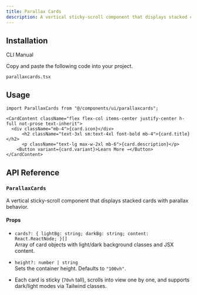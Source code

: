 ```yaml
---
title: Parallax Cards
description: A vertical sticky-scroll component that displays stacked cards with parallax behavior.
---
```


<ComponentPreview
  name="parallaxcards-demo"
  className="p-0 h-screen overflow-auto"
  description=""
/>

## Installation

<Tabs defaultValue="cli" className="w-full">
  <TabsList>
    <TabsTrigger value="cli">CLI</TabsTrigger>
    <TabsTrigger value="manual">Manual</TabsTrigger>
  </TabsList>
  <TabsContent value="cli">
    <PkgOptions name="parallaxcards" />
  </TabsContent>
  <TabsContent value="manual">
    <Steps>


<Step>Copy and paste the following code into your project.</Step>
<p>
  <code>parallaxcards.tsx</code>
</p>
<ComponentSource name="parallaxcards" />



</Steps>
  </TabsContent>
</Tabs>

## Usage

```tsx
import ParallaxCards from "@/components/ui/parallaxcards";
```

```tsx
<CardContent className="flex flex-col items-center justify-center h-full not-prose text-inherit">
  <div className="mb-4">{card.icon}</div>
      <h2 className="text-3xl sm:text-4xl font-bold mb-4">{card.title}</h2>
      <p className="text-lg max-w-2xl mb-6">{card.description}</p>
    <Button variant={card.variant}>Learn More →</Button>
</CardContent>
```


## API Reference

### `ParallaxCards`

A vertical sticky-scroll component that displays stacked cards with parallax behavior.

#### Props

- `cards?: { lightBg: string; darkBg: string; content: React.ReactNode; }[]`  
  Array of card objects with light/dark background classes and JSX content.

- `height?: number | string`  
  Sets the container height. Defaults to `"100vh"`.

 - Each card is sticky (`70vh` tall), scrolls into view one by one, and supports dark/light modes via Tailwind classes.
